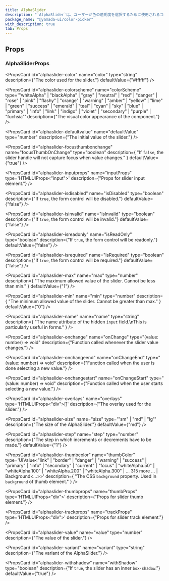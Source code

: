 ```yaml
---
title: AlphaSlider
description: "`AlphaSlider`は、ユーザーが色の透明度を選択するために使用されるコンポーネントです。"
package_name: "@yamada-ui/color-picker"
with_description: true
tab: Props
---
```


## Props

### AlphaSliderProps

<PropsCard
  id="alphaslider-color"
  name="color"
  type="string"
  description={"The color used for the slider."}
  defaultValue={"#ffffff"}
/>

<PropsCard
  id="alphaslider-colorscheme"
  name="colorScheme"
  type='"whiteAlpha" | "blackAlpha" | "gray" | "neutral" | "red" | "danger" | "rose" | "pink" | "flashy" | "orange" | "warning" | "amber" | "yellow" | "lime" | "green" | "success" | "emerald" | "teal" | "cyan" | "sky" | "blue" | "primary" | "info" | "link" | "indigo" | "violet" | "secondary" | "purple" | "fuchsia"'
  description={"The visual color appearance of the component."}
/>

<PropsCard
  id="alphaslider-defaultvalue"
  name="defaultValue"
  type="number"
  description={"The initial value of the slider."}
/>

<PropsCard
  id="alphaslider-focusthumbonchange"
  name="focusThumbOnChange"
  type="boolean"
  description={
    "If `false`, the slider handle will not capture focus when value changes."
  }
  defaultValue={"true"}
/>

<PropsCard
  id="alphaslider-inputprops"
  name="inputProps"
  type='HTMLUIProps<"input">'
  description={"Props for slider input element."}
/>

<PropsCard
  id="alphaslider-isdisabled"
  name="isDisabled"
  type="boolean"
  description={"If `true`, the form control will be disabled."}
  defaultValue={"false"}
/>

<PropsCard
  id="alphaslider-isinvalid"
  name="isInvalid"
  type="boolean"
  description={"If `true`, the form control will be invalid."}
  defaultValue={"false"}
/>

<PropsCard
  id="alphaslider-isreadonly"
  name="isReadOnly"
  type="boolean"
  description={"If `true`, the form control will be readonly."}
  defaultValue={"false"}
/>

<PropsCard
  id="alphaslider-isrequired"
  name="isRequired"
  type="boolean"
  description={"If `true`, the form control will be required."}
  defaultValue={"false"}
/>

<PropsCard
  id="alphaslider-max"
  name="max"
  type="number"
  description={
    "The maximum allowed value of the slider. Cannot be less than min."
  }
  defaultValue={"1"}
/>

<PropsCard
  id="alphaslider-min"
  name="min"
  type="number"
  description={
    "The minimum allowed value of the slider. Cannot be greater than max."
  }
  defaultValue={"0"}
/>

<PropsCard
  id="alphaslider-name"
  name="name"
  type="string"
  description={
    "The name attribute of the hidden `input` field.\nThis is particularly useful in forms."
  }
/>

<PropsCard
  id="alphaslider-onchange"
  name="onChange"
  type="(value: number) => void"
  description={"Function called whenever the slider value changes."}
/>

<PropsCard
  id="alphaslider-onchangeend"
  name="onChangeEnd"
  type="(value: number) => void"
  description={"Function called when the user is done selecting a new value."}
/>

<PropsCard
  id="alphaslider-onchangestart"
  name="onChangeStart"
  type="(value: number) => void"
  description={"Function called when the user starts selecting a new value."}
/>

<PropsCard
  id="alphaslider-overlays"
  name="overlays"
  type='HTMLUIProps<"div">[]'
  description={"The overlay used for the slider."}
/>

<PropsCard
  id="alphaslider-size"
  name="size"
  type='"sm" | "md" | "lg"'
  description={"The size of the AlphaSlider."}
  defaultValue={"md"}
/>

<PropsCard
  id="alphaslider-step"
  name="step"
  type="number"
  description={"The step in which increments or decrements have to be made."}
  defaultValue={"1"}
/>

<PropsCard
  id="alphaslider-thumbcolor"
  name="thumbColor"
  type='UIValue<"link" | "border" | "danger" | "warning" | "success" | "primary" | "info" | "secondary" | "current" | "focus" | "whiteAlpha.50" | "whiteAlpha.100" | "whiteAlpha.200" | "whiteAlpha.300" | ... 315 more ... | Background<...>>'
  description={
    "The CSS `background` property. Used in `background` of thumb element."
  }
/>

<PropsCard
  id="alphaslider-thumbprops"
  name="thumbProps"
  type='HTMLUIProps<"div">'
  description={"Props for slider thumb element."}
/>

<PropsCard
  id="alphaslider-trackprops"
  name="trackProps"
  type='HTMLUIProps<"div">'
  description={"Props for slider track element."}
/>

<PropsCard
  id="alphaslider-value"
  name="value"
  type="number"
  description={"The value of the slider."}
/>

<PropsCard
  id="alphaslider-variant"
  name="variant"
  type="string"
  description={"The variant of the AlphaSlider."}
/>

<PropsCard
  id="alphaslider-withshadow"
  name="withShadow"
  type="boolean"
  description={"If `true`, the slider has an inner `box-shadow`."}
  defaultValue={"true"}
/>
